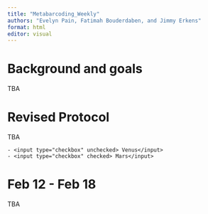 ```yaml
---
title: "Metabarcoding_Weekly"
authors: "Evelyn Pain, Fatimah Bouderdaben, and Jimmy Erkens"
format: html
editor: visual
---
```


# Background and goals

TBA

# Revised Protocol

TBA

```         
- <input type="checkbox" unchecked> Venus</input>
- <input type="checkbox" checked> Mars</input>
```

# Feb 12 - Feb 18

TBA
